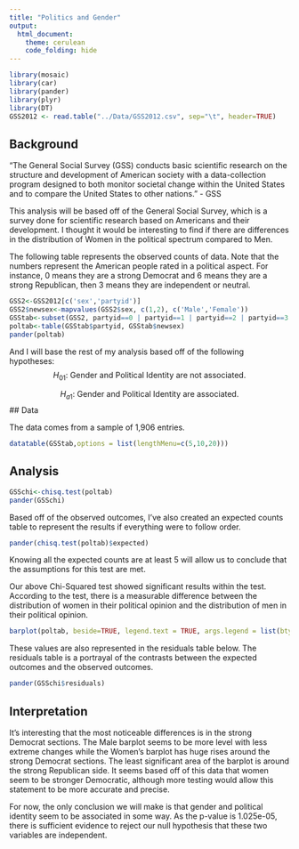 ```yaml
---
title: "Politics and Gender"
output: 
  html_document: 
    theme: cerulean
    code_folding: hide
---
```


```r
library(mosaic)
library(car)
library(pander)
library(plyr)
library(DT)
GSS2012 <- read.table("../Data/GSS2012.csv", sep="\t", header=TRUE)
```

## Background
“The General Social Survey (GSS) conducts basic scientific research on the structure and development of American society with a data-collection program designed to both monitor societal change within the United States and to compare the United States to other nations.” - GSS

This analysis will be based off of the General Social Survey, which is a survey done for scientific research based on Americans and their development. I thought it would be interesting to find if there are differences in the distribution of Women in the political spectrum compared to Men.

The following table represents the observed counts of data. Note that the numbers represent the American people rated in a political aspect. For instance, 0 means they are a strong Democrat and 6 means they are a strong Republican, then 3 means they are independent or neutral.

```r
GSS2<-GSS2012[c('sex','partyid')]
GSS2$newsex<-mapvalues(GSS2$sex, c(1,2), c('Male','Female'))
GSStab<-subset(GSS2, partyid==0 | partyid==1 | partyid==2 | partyid==3 | partyid==4 | partyid==5 | partyid==6)
poltab<-table(GSStab$partyid, GSStab$newsex)
pander(poltab)
```

And I will base the rest of my analysis based off of the following hypotheses:
$$
  H_{01}:\ \text{Gender and Political Identity are not associated.}
$$ 

$$
  H_{a1}:\ \text{Gender and Political Identity are associated.}
$$
## Data

The data comes from a sample of 1,906 entries.

```r
datatable(GSStab,options = list(lengthMenu=c(5,10,20)))
```


## Analysis

```r
GSSchi<-chisq.test(poltab)
pander(GSSchi)
```

Based off of the observed outcomes, I've also created an expected counts table to represent the results if everything were to follow order.

```r
pander(chisq.test(poltab)$expected)
```

Knowing all the expected counts are at least 5 will allow us to conclude that the assumptions for this test are met.

Our above Chi-Squared test showed significant results within the test. According to the test, there is a measurable difference between the distribution of women in their political opinion and the distribution of men in their political opinion.

```r
barplot(poltab, beside=TRUE, legend.text = TRUE, args.legend = list(bty='n', legend=c('Strong Dem.', 'Democrat', 'Near Dem.', 'Neutral', 'Near Rep.','Rep','Strong Rep.')), col = c('blue','red','purple','orange','yellow','brown','green'), ylab='Number of Occurences', main='GSS Results of \n Political Party based off of Gender')
```

These values are also represented in the residuals table below. The residuals table is a portrayal of the contrasts between the expected outcomes and the observed outcomes.

```r
pander(GSSchi$residuals)
```

## Interpretation

It's interesting that the most noticeable differences is in the strong Democrat sections. The Male barplot seems to be more level with less extreme changes while the Women's barplot has huge rises around the strong Democrat sections. The least significant area of the barplot is around the strong Republican side. It seems based off of this data that women seem to be stronger Democratic, although more testing would allow this statement to be more accurate and precise. 

For now, the only conclusion we will make is that gender and political identity seem to be associated in some way. As the p-value is 1.025e-05, there is sufficient evidence to reject our null hypothesis that these two variables are independent. 
